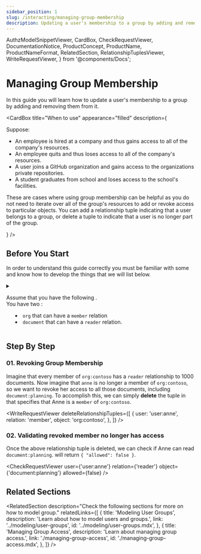 ```yaml
---
sidebar_position: 1
slug: /interacting/managing-group-membership
description: Updating a user's membership to a group by adding and removing them from it
---
```


  AuthzModelSnippetViewer,
  CardBox,
  CheckRequestViewer,
  DocumentationNotice,
  ProductConcept,
  ProductName,
  ProductNameFormat,
  RelatedSection,
  RelationshipTuplesViewer,
  WriteRequestViewer,
} from '@components/Docs';

# Managing Group Membership

<DocumentationNotice />

In this guide you will learn how to update a user's membership to a group by adding and removing them from it.

<CardBox title="When to use" appearance="filled" description={<div>

Suppose:

- An employee is hired at a company and thus gains access to all of the company's resources.
- An employee quits and thus loses access to all of the company's resources.
- A user joins a GitHub organization and gains access to the organizations private repositories.
- A student graduates from school and loses access to the school's facilities.

These are cases where using group membership can be helpful as you do not need to iterate over all of the group's resources to add or revoke access to particular objects. You can add a relationship tuple indicating that a user belongs to a group, or delete a tuple to indicate that a user is no longer part of the group.

</div>} />

## Before You Start

In order to understand this guide correctly you must be familiar with some <ProductConcept /> and know how to develop the things that we will list below.

<details>
<summary>

Assume that you have the following <ProductConcept section="what-is-an-authorization-model" linkName="authorization model" />.<br />
You have two <ProductConcept section="what-is-a-type" linkName="types" />:

- `org` that can have a `member` relation
- `document` that can have a `reader` relation.

</summary>

<AuthzModelSnippetViewer
  configuration={{
    schema_version: '1.1',
    type_definitions: [
      {
        type: 'user',
      },
      {
        type: 'org',
        relations: {
          member: {
            this: {},
          },
        },
        metadata: {
          relations: {
            member: { directly_related_user_types: [{ type: 'user' }] },
          },
        },
      },
      {
        type: 'document',
        relations: {
          reader: {
            this: {},
          },
        },
        metadata: {
          relations: {
            reader: { directly_related_user_types: [{ type: 'org', relation: 'member' }] },
          },
        },
      },
    ],
  }}
/>

Let us also assume that we have an `org` called "contoso" and a `document` called `planning`, and every `member` of that `org` can read the document. That is represented by having the following _<ProductConcept section="what-is-a-relationship-tuple" linkName="relationship tuple" />_ in the store:

<RelationshipTuplesViewer
  relationshipTuples={[
    {
      _description: 'Members of the contoso org can read the planning document',
      user: 'org:contoso#member',
      relation: 'reader',
      object: 'document:planning',
    },
  ]}
/>

With the above authorization model and relationship tuples, <ProductName format={ProductNameFormat.ShortForm}/> will respond with `{"allowed":false}` when _<ProductConcept section="what-is-a-check-request" linkName="check" />_ is called to see if Anne can read `document:planning`.

<CheckRequestViewer user={'anne'} relation={'reader'} object={'document:planning'} allowed={false} />

Now let's make Anne a `member` of `org:contoso` by adding another tuple:

<WriteRequestViewer
  relationshipTuples={[
    {
      _description: 'Anne is a member of the contoso org',
      user: 'user:anne',
      relation: 'member',
      object: 'org:contoso',
    },
  ]}
/>

The <ProductName format={ProductNameFormat.ShortForm}/> service will now correctly respond with `{"allowed":true}` when check is called to see if Anne can read `document:planning`, but it will still respond with `{"allowed":false}` if we ask the same question for another user called Becky, who is not a member of the group `org:contoso`.

<CheckRequestViewer user={'user:anne'} relation={'reader'} object={'document:planning'} allowed={true} />

<CheckRequestViewer user={'user:becky'} relation={'reader'} object={'document:planning'} allowed={false} />

### Modeling User Groups

You need to know how to add users to groups and grant groups access to an object. [Learn more →](../modeling/user-groups.mdx)

### Managing Group Access

You need to know how to manage group access to an object. [Learn more →](./managing-group-access.mdx)

### <ProductName format={ProductNameFormat.ShortForm}/> Concepts

- A <ProductConcept section="what-is-a-type" linkName="Type" />: a class of objects that have similar characteristics
- A <ProductConcept section="what-is-a-user" linkName="User" />: an entity in the system that can be related to an object
- A <ProductConcept section="what-is-a-relation" linkName="Relation" />: is a string defined in the type definition of an authorization model that defines the possibility of a relationship between an object of the same type as the type definition and a user in the system
- An <ProductConcept section="what-is-an-object" linkName="Object" />: represents an entity in the system. Users' relationships to it can be define through relationship tuples and the authorization model
- A <ProductConcept section="what-is-a-relationship-tuple" linkName="Relationship Tuple" />: a grouping consisting of a user, a relation and an object stored in <ProductName format={ProductNameFormat.ShortForm}/>

</details>

## Step By Step

### 01. Revoking Group Membership

Imagine that every member of `org:contoso` has a `reader` relationship to 1000 documents. Now imagine that `anne` is no longer a member of `org:contoso`, so we want to revoke her access to all those documents, including `document:planning`. To accomplish this, we can simply **delete** the tuple in <ProductName format={ProductNameFormat.ShortForm}/> that specifies that Anne is a `member` of `org:contoso`.

<WriteRequestViewer
  deleteRelationshipTuples={[
    {
      user: 'user:anne',
      relation: 'member',
      object: 'org:contoso',
    },
  ]}
/>

### 02. Validating revoked member no longer has access

Once the above relationship tuple is deleted, we can check if Anne can read `document:planning`. <ProductName format={ProductNameFormat.ShortForm}/> will return `{ "allowed": false }`.

<CheckRequestViewer user={'user:anne'} relation={'reader'} object={'document:planning'} allowed={false} />

## Related Sections

<RelatedSection
  description="Check the following sections for more on how to model group."
  relatedLinks={[
    {
      title: 'Modeling User Groups',
      description: 'Learn about how to model users and groups.',
      link: '../modeling/user-groups',
      id: '../modeling/user-groups.mdx',
    },
    {
      title: 'Managing Group Access',
      description: 'Learn about managing group access.',
      link: './managing-group-access',
      id: './managing-group-access.mdx',
    },
  ]}
/>

